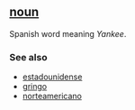 == [[noun]] ==

Spanish word meaning ''Yankee''.

=== See also ===
*[[estadounidense]]
*[[gringo]]
*[[norteamericano]]